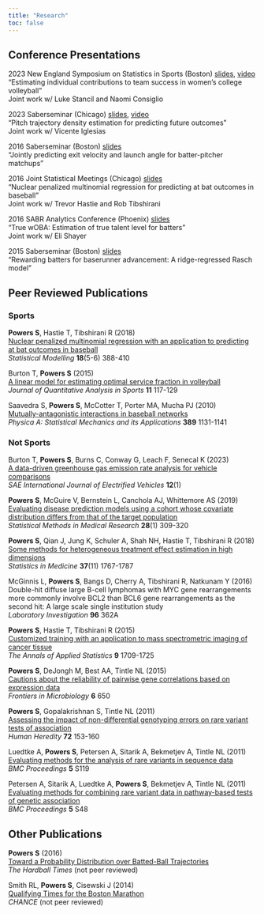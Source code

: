 ```yaml
---
title: "Research"
toc: false
---
```


## Conference Presentations

2023 New England Symposium on Statistics in Sports (Boston)
[slides](https://github.com/saberpowers/talks/blob/master/2023/nessis/slides.pdf){target="_blank"},
[video](https://www.youtube.com/watch?v=kiV2QDFDMVo&list=PL40KH8fsrt-sX1lSf659bl1u341F76ue3){target="_blank"}\
"Estimating individual contributions to team success in women's college volleyball"\
Joint work w/ Luke Stancil and Naomi Consiglio

2023 Saberseminar (Chicago)
[slides](https://github.com/saberpowers/talks/blob/master/2023/saberseminar/slides.pdf){target="_blank"},
[video](https://www.youtube.com/watch?v=IgPB4TlTass&list=PL40KH8fsrt-sX1lSf659bl1u341F76ue3){target="_blank"}\
"Pitch trajectory density estimation for predicting future outcomes"\
Joint work w/ Vicente Iglesias

2016 Saberseminar (Boston)
[slides](https://github.com/saberpowers/talks/blob/master/2016/saberseminar/slides.pdf){target="_blank"}\
"Jointly predicting exit velocity and launch angle for batter-pitcher matchups"

2016 Joint Statistical Meetings (Chicago)
[slides](https://github.com/saberpowers/talks/blob/master/2016/jsm/slides.pdf){target="_blank"}\
"Nuclear penalized multinomial regression for predicting at bat outcomes in baseball"\
Joint work w/ Trevor Hastie and Rob Tibshirani

2016 SABR Analytics Conference (Phoenix)
[slides](https://github.com/saberpowers/talks/blob/master/2016/sabr_analytics/slides.pdf){target="_blank"}\
"True wOBA: Estimation of true talent level for batters"\
Joint work w/ Eli Shayer

2015 Saberseminar (Boston)
[slides](https://github.com/saberpowers/talks/blob/master/2015/saberseminar/slides.pdf){target="_blank"}\
"Rewarding batters for baserunner advancement: A ridge-regressed Rasch model"

## Peer Reviewed Publications

### Sports

**Powers S**, Hastie T, Tibshirani R (2018)\
[Nuclear penalized multinomial regression with an application to predicting at bat outcomes in baseball](https://arxiv.org/abs/1706.10272){target=_blank}\
*Statistical Modelling* **18**(5-6) 388-410

Burton T, **Powers S** (2015)\
[A linear model for estimating optimal service fraction in volleyball](https://doi.org/10.1515/jqas-2014-0087){target=_blank}\
*Journal of Quantitative Analysis in Sports* **11** 117-129

Saavedra S, **Powers S**, McCotter T, Porter MA, Mucha PJ (2010)\
[Mutually-antagonistic interactions in baseball networks](https://arxiv.org/abs/0907.5241v2){target=_blank}\
*Physica A: Statistical Mechanics and its Applications* **389** 1131-1141

### Not Sports

Burton T, **Powers S**, Burns C, Conway G, Leach F, Senecal K (2023)\
[A data-driven greenhouse gas emission rate analysis for vehicle comparisons](https://doi.org/10.4271/14-12-01-0006){target=_blank}\
*SAE International Journal of Electrified Vehicles* **12**(1)

**Powers S**, McGuire V, Bernstein L, Canchola AJ, Whittemore AS (2019)\
[Evaluating disease prediction models using a cohort whose covariate distribution differs from that of the target population](https://doi.org/10.1177/0962280217723945){target=_blank}\
*Statistical Methods in Medical Research* **28**(1) 309-320

**Powers S**, Qian J, Jung K, Schuler A, Shah NH, Hastie T, Tibshirani R (2018)\
[Some methods for heterogeneous treatment effect estimation in high dimensions](https://arxiv.org/abs/1707.00102){target=_blank}\
*Statistics in Medicine* **37**(11) 1767-1787

McGinnis L, **Powers S**, Bangs D, Cherry A, Tibshirani R, Natkunam Y (2016)\
Double-hit diffuse large B-cell lymphomas with MYC gene rearrangements more commonly involve BCL2 than BCL6 gene rearrangements as the second hit: A large scale single institution study\
*Laboratory Investigation* **96** 362A

**Powers S**, Hastie T, Tibshirani R (2015)\
[Customized training with an application to mass spectrometric imaging of cancer tissue](https://arxiv.org/abs/1601.07994){target=_blank}\
*The Annals of Applied Statistics* **9** 1709-1725

**Powers S**, DeJongh M, Best AA, Tintle NL (2015)\
[Cautions about the reliability of pairwise gene correlations based on expression data](https://www.ncbi.nlm.nih.gov/pmc/articles/PMC4481165){target=_blank}\
*Frontiers in Microbiology* **6** 650

**Powers S**, Gopalakrishnan S, Tintle NL (2011)\
[Assessing the impact of non-differential genotyping errors on rare variant tests of association](https://www.ncbi.nlm.nih.gov/pmc/articles/PMC3214826){target=_blank}\
*Human Heredity* **72** 153-160

Luedtke A, **Powers S**, Petersen A, Sitarik A, Bekmetjev A, Tintle NL (2011)\
[Evaluating methods for the analysis of rare variants in sequence data](https://www.ncbi.nlm.nih.gov/pmc/articles/PMC3287843){target=_blank}\
*BMC Proceedings* **5** S119

Petersen A, Sitarik A, Luedtke A, **Powers S**, Bekmetjev A, Tintle NL (2011)\
[Evaluating methods for combining rare variant data in pathway-based tests of genetic association](https://www.ncbi.nlm.nih.gov/pmc/articles/PMC3287885){target=_blank}\
*BMC Proceedings* **5** S48

## Other Publications

**Powers S** (2016)\
[Toward a Probability Distribution over Batted-Ball Trajectories](https://tht.fangraphs.com/toward-a-probability-distribution-over-batted-ball-trajectories){target=_blank}\
*The Hardball Times* (not peer reviewed)

Smith RL, **Powers S**, Cisewski J (2014)\
[Qualifying Times for the Boston Marathon](https://chance.amstat.org/2014/09/boston-marathon){target=_blank}\
*CHANCE* (not peer reviewed)
